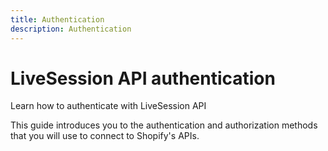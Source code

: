 ```yaml
---
title: Authentication
description: Authentication
---
```


# LiveSession API authentication
<Subtitle>
    Learn how to authenticate with LiveSession API
</Subtitle>

This guide introduces you to the authentication and authorization methods that you will use to connect to Shopify's APIs.

